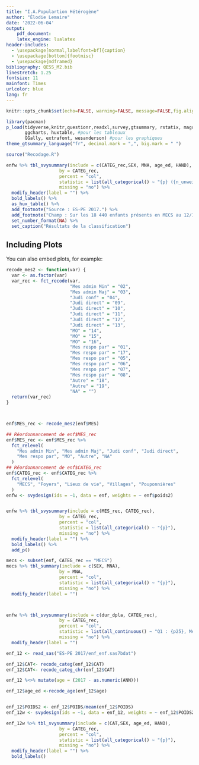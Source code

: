 ```yaml
---
title: "I.A.Populartion Hétérogène"
author: "Élodie Lemaire"
date: '2022-06-04'
output:
    pdf_document:
    latex_engine: lualatex
header-includes:
  - \usepackage[normal,labelfont=bf]{caption}
  - \usepackage[bottom]{footmisc}
  - \usepackage{mdframed}
bibliography: QESS_M2.bib
linestretch: 1.25
fontsize: 11
mainfont: Times
urlcolor: blue
lang: fr
---
```


```r
knitr::opts_chunk$set(echo=FALSE, warning=FALSE, message=FALSE,fig.align = 'center')

library(pacman)
p_load(tidyverse,knitr,questionr,readxl,survey,gtsummary, rstatix, magrittr, #Pour analyses et manipulation
       ggcharts, huxtable, #pour les tableaux
       GGally, extrafont, wesanderson) #pour les graphiques
theme_gtsummary_language("fr", decimal.mark = ",", big.mark = " ")

source("Recodage.R")
```


```r

enfw %>% tbl_svysummary(include = c(CATEG_rec,SEX, MNA, age_ed, HAND),
                    by = CATEG_rec,
                    percent = "col", 
                    statistic = list(all_categorical() ~ "{p} ({n_unweighted})"),
                    missing = "no") %>%   
  modify_header(label = "") %>% 
  bold_labels() %>% 
  as_hux_table() %>% 
  add_footnote("Source : ES-PE 2017.") %>%
  add_footnote("Champ : Sur les 18 440 enfants présents en MECS au 12/12/2017.") %>%
  set_number_format(NA) %>% 
  set_caption("Résultats de la classification")
```



## Including Plots

You can also embed plots, for example:

```r
recode_mes2 <- function(var) {
  var <- as.factor(var)
  var_rec <- fct_recode(var, 
                        "Mes admin Min" = "02",
                        "Mes admin Maj" = "03",
                        "Judi conf" = "04",
                        "Judi direct" = "09",
                        "Judi direct" = "10",
                        "Judi direct" = "11",
                        "Judi direct" = "12",
                        "Judi direct" = "13",
                        "MO" = "14",
                        "MO" = "15",
                        "MO" = "16",
                        "Mes respo par" = "01",
                        "Mes respo par" = "17",
                        "Mes respo par" = "05",
                        "Mes respo par" = "06",
                        "Mes respo par" = "07",
                        "Mes respo par" = "08",
                        "Autre" = "18",
                        "Autre" = "19",
                        "NA" = "")
  return(var_rec)
}



enf$MES_rec <- recode_mes2(enf$MES)

## Réordonnancement de enf$MES_rec
enf$MES_rec <- enf$MES_rec %>%
  fct_relevel(
    "Mes admin Min", "Mes admin Maj", "Judi conf", "Judi direct",
    "Mes respo par", "MO", "Autre", "NA"
  )
## Réordonnancement de enf$CATEG_rec
enf$CATEG_rec <- enf$CATEG_rec %>%
  fct_relevel(
    "MECS", "Foyers", "Lieux de vie", "Villages", "Pouponnières"
  )
enfw <- svydesign(ids = ~1, data = enf, weights = ~ enf$poids2)


enfw %>% tbl_svysummary(include = c(MES_rec, CATEG_rec),
                    by = CATEG_rec,
                    percent = "col", 
                    statistic = list(all_categorical() ~ "{p}"),
                    missing = "no") %>%   
  modify_header(label = "") %>% 
  bold_labels() %>%
  add_p()

mecs <- subset(enf, CATEG_rec == "MECS")
mecs %>% tbl_summary(include = c(SEX, MNA),
                    by = MNA,
                    percent = "col", 
                    statistic = list(all_categorical() ~ "{p}"),
                    missing = "no") %>%   
  modify_header(label = "")



enfw %>% tbl_svysummary(include = c(dur_dpla, CATEG_rec),
                    by = CATEG_rec,
                    percent = "col", 
                    statistic = list(all_continuous() ~ "Q1 : {p25}, Med : {median}, Moy : {mean}, Q3 : {p75}"),
                    missing = "no") %>%   
  modify_header(label = "")
```


```r
enf_12 <- read_sas("ES-PE 2017/enf_enf.sas7bdat")

enf_12$CAT<- recode_categ(enf_12$CAT)
enf_12$CAT<- recode_categ_chr(enf_12$CAT)

enf_12 %<>% mutate(age = (2017 - as.numeric(ANN)))

enf_12$age_ed <-recode_age(enf_12$age)


enf_12$POIDS2 <- enf_12$POIDS/mean(enf_12$POIDS)
enf_12w <- svydesign(ids = ~1, data = enf_12, weights = ~ enf_12$POIDS2)

enf_12w %>% tbl_svysummary(include = c(CAT,SEX, age_ed, HAND),
                    by = CATEG_rec,
                    percent = "col", 
                    statistic = list(all_categorical() ~ "{p}"),
                    missing = "no") %>%   
  modify_header(label = "") %>% 
  bold_labels()
```

